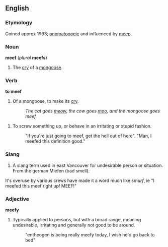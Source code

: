 ==English==
===Etymology===
Coined approx 1993; [[onomatopoeic]] and influenced by [[meep]].

===Noun===
'''meef''' (''plural'' '''meefs''')

#The [[cry]] of a [[mongoose]].

===Verb===
'''to meef'''

#Of a mongoose, to make its [[cry]].
#:''The cat goes [[meow]], the cow goes [[moo]], and the mongoose goes meef.''

#To screw something up, or behave in an irritating or stupid fashion.
#:"If you're just going to meef, get the hell out of here". "Man, I meefed this definition good."

===Slang===

#A slang term used in east Vancouver for undesirable person or situation. From the german Miefen (bad smell).
It's overuse by various crews have made it a word much like ''smurf'', ie "I meefed this meef right up! MEEF!"


===Adjective===
'''meefy'''
#Typically applied to persons, but with a broad range, meaning undesirable, irritating and generally not good to be around.
#:"entheogen is being really meefy today, I wish he'd go back to bed"